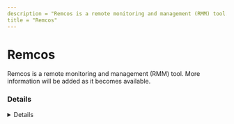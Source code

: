 ---
description = "Remcos is a remote monitoring and management (RMM) tool. More information will be added as it becomes available."
title = "Remcos"
---



# Remcos

Remcos is a remote monitoring and management (RMM) tool. More information will be added as it becomes available.

### Details
<Details author={""}
         category={""}
         created={""}
         website={""}
         lastModified={""}
         privileges={""}
         free={ false }
         verification={ false }
/>

#### Installation Paths
<Card code={ ["remcos*.exe"] }/>





### Forensic Artifacts








### Detections
- Detects potential processes activity of Remcos RMM tool
  - [Sigma Rule](https://github.com/magicsword-io/LOLRMM/blob/main/detections/sigma/remcos_processes_sigma.yml)


